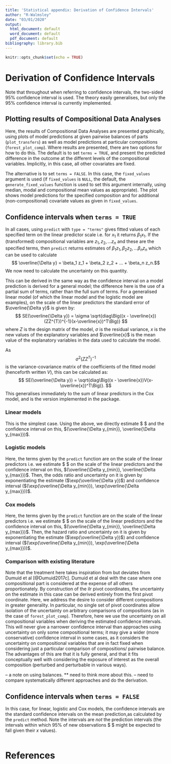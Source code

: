 ```yaml
---
title: 'Statistical appendix: Derivation of Confidence Intervals'
author: "R-Walmsley"
date: "03/01/2020"
output:
  html_document: default
  word_document: default
  pdf_document: default
bibliography: library.bib
---
```


```r
knitr::opts_chunk$set(echo = TRUE)
```

# Derivation of Confidence Intervals
Note that throughout when referring to confidence intervals, the two-sided 95% confidence interval is used. The theory easily generalises, but only the 95% confidence interval is currently implemented. 

## Plotting results of Compositional Data Analyses
Here, the results of Compositional Data Analyses are presented graphically, using plots of model predictions at given pairwise balances of parts (`plot_transfers`) as well as model predictions at particular compositions (`forest_plot_comp`). Where results are presented, there are two options for how to do this. The default is to set `terms = TRUE`, and present the predicted difference in the outcome at the different levels of the compositional variables. Implicitly, in this case, all other covariates are fixed.

The alternative is to set `terms = FALSE`. In this case, the `fixed_values` argument is used (if `fixed_values` is `NULL`, the default, the `generate_fixed_values` function is used to set this argument internally, using median, modal and compositional mean values as appropriate). The plot shows model predictions for the specified composition and for additional (non-compositional) covariate values as given in `fixed_values`. 

## Confidence intervals when `terms = TRUE`
In all cases, using `predict` with `type = "terms"` gives fitted values of each specified term on the linear predictor scale i.e. for $x_1$ it returns $\beta_1 x_1$. If the (transformed) compositional variables are $z_1, z_2, ... z_n$ and these are the specified terms, then `predict` returns estimates of $\beta_1 z_1, \beta_2 z_2, ... \beta_n z_n$ which can be used to calculate $$ \overline{\Delta y} = \beta_1 z_1 + \beta_2 z_2 + ... + \beta_n z_n.$$ We now need to calculate the uncertainty on this quantity. 

This can be derived in the same way as the confidence interval on a model prediction is derived for a general model; the difference here is the use of a partial sum of terms, rather than the full sum of terms. For a generalised linear model (of which the linear model and the logistic model are examples), on the scale of the linear predictors the standard error of $\overline{\Delta y}$ is given by: $$ SE(\overline{\Delta y}) = \sigma \sqrt{diag\Big((x - \overline{x})(ZZ^{T})^{-1}(x-\overline{x})^T\Big)} $$ where $Z$ is the design matrix of the model, $\sigma$ is the residual variance, $x$ is the new values of the explanatory variables and $\overline{x}$ is the mean value of the explanatory variables in the data used to calculate the model. 

As $$ \sigma ^2 (ZZ^{T})^{-1} $$ is the variance-covariance matrix of the coefficients of the fitted model (henceforth written $V$), this can be calculated as: $$ SE(\overline{\Delta y}) =  \sqrt{diag\Big((x - \overline{x})V(x-\overline{x})^T\Big)}. $$ This generalises immediately to the sum of linear predictors in the Cox model, and is the version implemented in the package.  



### Linear models
This is the simplest case. Using the above, we directly estimate $ \overline{\Delta y} $ and the confidence interval on this, $(\overline{\Delta y_{min}},  \overline{\Delta y_{max}})$.

### Logistic models 
Here, the terms given by the `predict` function are on the scale of the linear predictors i.e. we estimate $  \overline{\Delta y}  $  on the scale of the linear predictors and the confidence interval on this, $(\overline{\Delta y_{min}},  \overline{\Delta y_{max}})$. Then, the odds ratio and uncertainty on it is given by exponentiating the estimate ($\exp(\overline{\Delta y})$) and confidence interval ($(\exp(\overline{\Delta y_{min}}),  \exp(\overline{\Delta y_{max}}))$. 

### Cox models 
Here, the terms given by the `predict` function are on the scale of the linear predictors i.e. we estimate $  \overline{\Delta y} $ on the scale of the linear predictors and the confidence interval on this, $(\overline{\Delta y_{min}},  \overline{\Delta y_{max}})$. Then, the hazard ratio and uncertainty on it is given by exponentiating the estimate ($\exp(\overline{\Delta y})$) and confidence interval ($(\exp(\overline{\Delta y_{min}}),  \exp(\overline{\Delta y_{max}}))$. 

### Comparison with existing literature 
Note that the treatment here takes inspiration from but deviates from Dumuid et al [@Dumuid2017c]. Dumuid et al deal with the case where one compositional part is considered at the expense of all others proportionately. By construction of the ilr pivot coordinates, the uncertainty on the estimate in this case can be derived entirely from the first pivot coordinate.
Here, we address the desire to consider different compositions in greater generality. In particular, no single set of pivot coordinates allow isolation of the uncertainty on arbitrary comparisons of compositions (as in the case of `forest_plot_comp`). Therefore, here we use the uncertainty on all compositional variables when deriving the estimated confidence intervals. This will never give a narrower confidence interval than approaches using uncertainty on only some compositional terms; it may give a wider (more conservative) confidence interval in some cases, as it considers the uncertainty on compositional variables that are in fact fixed when considering just a particular comparison of compositions/ pairwise balance. The advantages of this are that it is fully general, and that it fits conceptually well with considering the exposure of interest as the overall composition (perturbed and perturbable in various ways). 

-- a note on using balances. ** need to think more about this. 
-- need to compare systematically different approaches and do the derivation.

## Confidence intervals when `terms = FALSE`
In this case, for linear, logistic and Cox models, the confidence intervals are the standard confidence intervals on the mean prediction,as calculated by the `predict` method. Note the intervals are *not* the prediction intervals (the intervals within which 95% of new observations $\overline{\Delta y} $ might be expected to fall given their $x$ values). 

```r
```

# References
